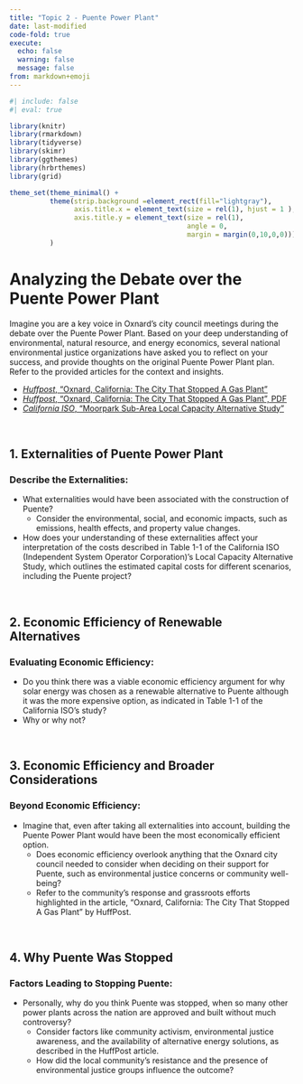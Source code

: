 ```yaml
---
title: "Topic 2 - Puente Power Plant"
date: last-modified
code-fold: true
execute: 
  echo: false
  warning: false
  message: false
from: markdown+emoji
---
```

```r
#| include: false
#| eval: true

library(knitr)
library(rmarkdown)
library(tidyverse)
library(skimr)
library(ggthemes)
library(hrbrthemes)
library(grid)

theme_set(theme_minimal() +
          theme(strip.background =element_rect(fill="lightgray"),
                axis.title.x = element_text(size = rel(1), hjust = 1 ),
                axis.title.y = element_text(size = rel(1), 
                                            angle = 0,
                                            margin = margin(0,10,0,0)))
          )

```


# Analyzing the Debate over the Puente Power Plant

Imagine you are a key voice in Oxnard's city council meetings during the debate over the Puente Power Plant. Based on your deep understanding of environmental, natural resource, and energy economics, several national environmental justice organizations have asked you to reflect on your success, and provide thoughts on the original Puente Power Plant plan. Refer to the provided articles for the context and insights.

- [_Huffpost_, "Oxnard, California: The City That Stopped A Gas Plant"](https://www.huffpost.com/entry/oxnard-california-gas-plant_n_5cfeafdce4b0aab91c0a2f27)
- [_Huffpost_, "Oxnard, California: The City That Stopped A Gas Plant", PDF](https://bcecon.github.io/econ-rw/2-app-huffpost-2019-0612-oxnard.pdf){target="_blank"}
- [_California ISO_, "Moorpark Sub-Area Local Capacity Alternative Study"](https://bcecon.github.io/econ-rw/2-app-CAISO-2017-moorpark.pdf){target="_blank"}

<br>

## 1. Externalities of Puente Power Plant

### Describe the Externalities:
- What externalities would have been associated with the construction of Puente?
  - Consider the environmental, social, and economic impacts, such as emissions, health effects, and property value changes.
- How does your understanding of these externalities affect your interpretation of the costs described in Table 1-1 of the California ISO (Independent System Operator Corporation)'s Local Capacity Alternative Study, which outlines the estimated capital costs for different scenarios, including the Puente project?

<br>

## 2. Economic Efficiency of Renewable Alternatives

### Evaluating Economic Efficiency:
- Do you think there was a viable economic efficiency argument for why solar energy was chosen as a renewable alternative to Puente although it was the more expensive option, as indicated in Table 1-1 of the California ISO's study?
- Why or why not?

<br>

## 3. Economic Efficiency and Broader Considerations

### Beyond Economic Efficiency:
- Imagine that, even after taking all externalities into account, building the Puente Power Plant would have been the most economically efficient option.
  - Does economic efficiency overlook anything that the Oxnard city council needed to consider when deciding on their support for Puente, such as environmental justice concerns or community well-being?
  - Refer to the community's response and grassroots efforts highlighted in the article, "Oxnard, California: The City That Stopped A Gas Plant" by HuffPost.

<br>

## 4. Why Puente Was Stopped

### Factors Leading to Stopping Puente:
- Personally, why do you think Puente was stopped, when so many other power plants across the nation are approved and built without much controversy?
  - Consider factors like community activism, environmental justice awareness, and the availability of alternative energy solutions, as described in the HuffPost article.
  - How did the local community's resistance and the presence of environmental justice groups influence the outcome?
